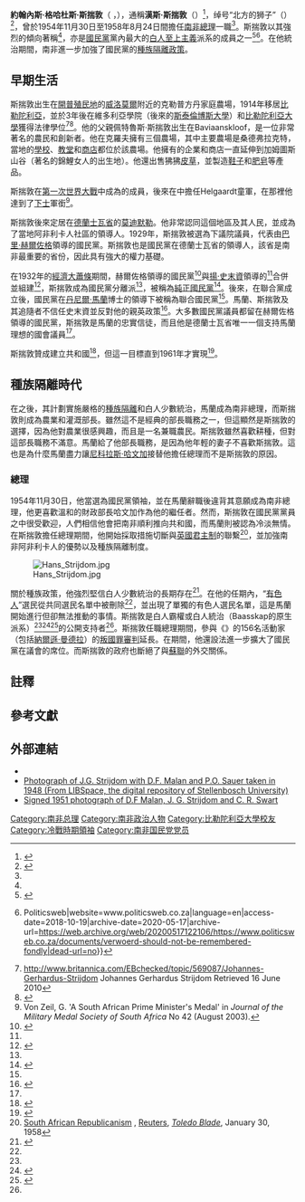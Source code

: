 {{NoteTA
| G1 = Country
| G2 = People
| T=zh-hans:约翰内斯·格哈杜斯·斯揣敦; zh-hant:約翰內斯·格哈杜斯·斯揣敦; zh-tw:約翰尼斯·格哈杜斯·斯揣敦
| 1=zh-hans:约翰内斯; zh-hant:約翰內斯; zh-tw:約翰尼斯
}}
{{Infobox Prime Minister
| name              = 約翰內斯·格哈杜斯·斯揣敦
| original_name     = {{lang|af|Johannes Gerhardus Strijdom}}
| image             = JG Strijdom.jpg
| caption           = 
| office1           = {{flagdeco|ZAF|1928}} 第5任[[南非總理|南非總理]]
| term_start1       = 1954年11月30日
| term_end1         = {{box|1958年8月24日}}
| monarch1          = [[伊丽莎白二世|伊丽莎白二世]]
| governor_general1 = {{le|歐內斯特·佐治·揚森|Ernest George Jansen}}
| predecessor1      = [[丹尼尔·马兰|丹尼尔·马兰]]
| successor1        = [[亨德里克·弗倫施·維沃爾德|亨德里克·弗倫施·維沃爾德]]
| birth_name        = 約翰內斯·格哈杜斯·斯揣敦<br/>Johannes Gerhardus Strijdom
| birth_date        = {{Birth date|df=y|1893|7|14}}
| birth_place       = {{ZAF-1876}}[[威洛莫爾|威洛莫爾]]
| death_date        = {{Death date and age|df=y|1958|8|24|1893|7|14}}
| death_place       = {{ZAF-1928}}[[開普省|開普省]][[開普敦|開普敦]]
| restingplace      = {{ZAF}}[[豪登省|豪登省]][[比勒陀利亞|比勒陀利亞]]{{le|英雄公墓 (比勒陀利亞)|Heroes' Acre, Pretoria|英雄公墓}}
| party             = [[國民黨_(南非)|國民黨]]
| spouse            = 蘇珊·德克勒克
| children          = 約翰內斯<br/>埃斯特爾<br/>絲凱
| alma_mater        = [[斯泰倫博斯大學|維多利亞學院]]<br/>[[比勒陀利亞大學|比勒陀利亞大學]]
| religion          = {{le|荷蘭歸正教|Dutch Reformed Church}}
}}

'''約翰內斯·格哈杜斯·斯揣敦'''（{{lang-af|Johannes Gerhardus Strijdom}} {{IPA-af|jʊəˈhanəs ɡeːrˈhɑːdəs ˈstraɪdɒm|}}{{NoteTag|也可拼寫為Strydom。}}，{{bd|1893年|7月14日|1958年|8月24日|catIdx=Strijdom}}），通稱'''漢斯·斯揣敦'''（{{lang|af|Hans Strijdom}}）<ref name="BOE_JG_Strijdom">{{cite web |publisher=Britannica Online Encyclopedia |title=Johannes Gerhardus Strijdom |url=http://www.britannica.com/EBchecked/topic/569087/Johannes-Gerhardus-Strijdom |accessdate=25 March 2010 |archive-date=2010-01-11 |archive-url=https://web.archive.org/web/20100111103600/http://www.britannica.com/EBchecked/topic/569087/Johannes-Gerhardus-Strijdom |dead-url=no }}</ref>，绰号“北方的狮子”（{{lang|en|Lion of the North}}）<ref name="SAH_LionOfTheNorth">{{cite web |publisher=South African History Online |title=Johannes G Strijdom |url=http://www.sahistory.org.za/pages/people/bios/strijdom,jg.htm |accessdate=25 March 2010 |archive-url=https://web.archive.org/web/20101220041748/http://sahistory.org.za/pages/people/bios/strijdom,jg.htm |archive-date=2010-12-20 |dead-url=yes }}</ref>，曾於1954年11月30日至1958年8月24日間擔任[[南非總理|南非總理]]一職<ref name="BOE_JG_Strijdom"/>。斯揣敦以其強烈的{{le|阿非利卡民族主義|Afrikaner nationalism}}傾向著稱<ref name="BOE_JG_Strijdom"/>，亦是[[國民黨_(南非)|國民黨]]黨內最大的[[白人至上主義|白人至上主義]]派系{{le|Baasskap}}的成員之一<ref name="Kuperus1999">{{cite book|author=T. Kuperus|title=State, Civil Society and Apartheid in South Africa: An Examination of Dutch Reformed Church-State Relations|url=https://books.google.com/books?id=UzuJDAAAQBAJ&pg=PA83|date=7 April 1999|publisher=Palgrave Macmillan UK|isbn=978-0-230-37373-0|pages=83–|access-date=2018-11-28|archive-date=2020-01-05|archive-url=https://web.archive.org/web/20200105163723/https://books.google.com/books?id=UzuJDAAAQBAJ&pg=PA83|dead-url=no}}</ref><ref name="politicswebCroweVerwoerd">{{Cite web|url=http://www.politicsweb.co.za/documents/verwoerd-should-not-be-remembered-fondly|title=Verwoerd should not be remembered fondly - DOCUMENTS {{!}} Politicsweb|website=www.politicsweb.co.za|language=en|access-date=2018-10-19|archive-date=2020-05-17|archive-url=https://web.archive.org/web/20200517122106/https://www.politicsweb.co.za/documents/verwoerd-should-not-be-remembered-fondly|dead-url=no}}</ref>。在他統治期間，南非進一步加強了國民黨的[[南非種族隔離|種族隔離政策]]。

== 早期生活 ==
斯揣敦出生在[[開普殖民地|開普殖民地]]的[[威洛莫爾|威洛莫爾]]附近的克勒普方丹家庭農場，1914年移居[[比勒陀利亞|比勒陀利亞]]，並於3年後在維多利亞學院（後來的[[斯泰倫博斯大學|斯泰倫博斯大學]]）和[[比勒陀利亞大學|比勒陀利亞大學]]獲得法律學位<ref>http://www.britannica.com/EBchecked/topic/569087/Johannes-Gerhardus-Strijdom {{Wayback|url=http://www.britannica.com/EBchecked/topic/569087/Johannes-Gerhardus-Strijdom |date=20100111103600 }} Johannes Gerhardus Strijdom Retrieved 16 June 2010</ref><ref name="SUNACZA_SU_Uni">{{cite web
 |publisher=Stellenbosch University 
 |title=Historical Notes: A University in the Making 
 |url=http://www.sun.ac.za/university/ 
 |accessdate=25 March 2010 
 |deadurl=yes 
 |archiveurl=https://web.archive.org/web/20100324014658/http://www.sun.ac.za/university/ 
 |archivedate=24 March 2010 
}}</ref>。他的父親佩特魯斯·斯揣敦出生在Baviaanskloof，是一位非常著名的農民和創新者。他在克羅夫擁有三個農場，其中主要農場是桑德弗拉克特，當地的[[學校|學校]]、[[教堂|教堂]]和[[商店|商店]]都位於該農場。他擁有的企業和商店一直延伸到加姆圖斯山谷（著名的錦鯉女人{{le|莎拉·巴特曼|Saartjie Baartman}}的出生地）。他還出售狒狒[[皮草|皮草]]，並製造[[鞋子|鞋子]]和[[肥皂|肥皂]]等產品。

斯揣敦在[[第一次世界大戰|第一次世界大戰]]中成為{{le|南非醫療團隊|South African Medical Service}}的成員，後來在{{le|西南非洲戰役|South West Africa campaign}}中擔任Helgaardt童軍，在那裡他達到了[[下士|下士]]軍銜<ref name="jmmssa">Von Zeil, G.  'A South African Prime Minister's Medal' in ''Journal of the Military Medal Society of South Africa'' No 42 (August 2003).</ref>。

斯揣敦後來定居在[[德蘭士瓦省|德蘭士瓦省]]的[[莫迪默勒|莫迪默勒]]。他非常認同這個地區及其人民，並成為了當地阿非利卡人社區的領導人。1929年，斯揣敦被選為下議院議員，代表由[[巴里·赫爾佐格|巴里·赫爾佐格]]領導的國民黨。斯揣敦也是國民黨在德蘭士瓦省的領導人，該省是南非最重要的省份，因此具有強大的權力基礎。

在1932年的[[經濟大蕭條|經濟大蕭條]]期間，赫爾佐格領導的國民黨<ref name="SA_GaP_DW_200">{{cite book
| title=South Africa: Government and Politics
| author=Denis Worral
|author2=Ben Roux |author3=Marcus Arkin |author4=Peter Harris |author5=Gerrit Olivier |author6=John Barratt
 | editor=Denis Worral
| publisher=J.L. van Schaik Ltd
| year=1977
| origyear=19
| edition=Second revised (1975), second print (1977)
| page=200
}}
</ref>與[[揚·史末資|揚·史末資]]領導的{{le|南非黨|South African Party}}<ref name="SA_GaP_DW_200"/>合併並組建{{le|聯合黨 (南非)|United Party (South Africa)|聯合黨}}<ref name="BOE_UnitedParty">{{cite web
| publisher=Britannica Online Encyclopedia
| title=United Party (UP) (political party, South Africa)
| url=http://www.britannica.com/EBchecked/topic/616514/United-Party
| accessdate=25 March 2010
| archive-date=2009-10-12
| archive-url=https://web.archive.org/web/20091012163938/http://www.britannica.com/EBchecked/topic/616514/United-Party
| dead-url=no
}}</ref>，斯揣敦成為國民黨分離派<ref name="BOE_JG_Strijdom"/>，被稱為[[纯正国民党_(南非)|純正國民黨]]<ref name="SA_GaP_DW">{{cite book
| title=South Africa: Government and Politics
| author=Denis Worral
|author2=Ben Roux |author3=Marcus Arkin |author4=Peter Harris |author5=Gerrit Olivier |author6=John Barratt
 | editor=Denis Worral
| publisher=J.L. van Schaik Ltd
| year=1977
| origyear=19
| edition=Second revised (1975), second print (1977)
| page=202
}}
</ref>。後來，在聯合黨成立後，國民黨在[[丹尼爾·馬蘭|丹尼爾·馬蘭]]博士的領導下被稱為聯合國民黨<ref name="SA_GaP_DW"/>。馬蘭、斯揣敦及其追隨者不信任史末資並反對他的親英政策<ref name="SA_GaP_DW_201">{{cite book
| title=South Africa: Government and Politics
| author=Denis Worral
|author2=Ben Roux |author3=Marcus Arkin |author4=Peter Harris |author5=Gerrit Olivier |author6=John Barratt
 | editor=Denis Worral
| publisher=J.L. van Schaik Ltd
| year=1977
| origyear=19
| edition=Second revised (1975), second print (1977)
| page=201
}}
</ref>。大多數國民黨議員都留在赫爾佐格領導的國民黨，斯揣敦是馬蘭的忠實信徒，而且他是德蘭士瓦省唯一一個支持馬蘭理想的國會議員<ref name="BOE_JG_Strijdom"/>。

斯揣敦贊成建立共和國<ref name="SAHO_Strijdom">{{cite web|publisher=South African History Online |title=South Africa: Movement towards a Republic – JG Strijdom |url=http://www.sahistory.org.za/pages/governence-projects/SA-1948-1976/jg-strijdom.htm |accessdate=25 March 2010 |deadurl=yes |archiveurl=https://web.archive.org/web/20100416005132/http://www.sahistory.org.za/pages/governence-projects/SA-1948-1976/jg-strijdom.htm |archivedate=16 April 2010 }}</ref>，但這一目標直到1961年才實現<ref name="SAHO_RSA_1961">{{cite web
| publisher=South African History Online
| title=The Development & Formation of the South African Republic
| url=http://www.sahistory.org.za/pages/governence-projects/SA-1948-1976/becoming-a-republic.htm
| accessdate=25 March 2010
| archive-url=https://web.archive.org/web/20110606090112/http://www.sahistory.org.za/pages/governence-projects/SA-1948-1976/becoming-a-republic.htm
| archive-date=2011-06-06
| dead-url=yes
}}</ref>。

== 種族隔離時代 ==
在{{le|1948年南非大選|South African general election, 1948|1948年國民黨意外取得勝利}}之後，其計劃實施嚴格的[[南非種族隔離|種族隔離]]和白人少數統治，馬蘭成為南非總理，而斯揣敦則成為農業和灌溉部長。雖然這不是經典的部長職務之一，但這顯然是斯揣敦的選擇，因為他對農業很感興趣，而且是一名兼職農民。斯揣敦雖然喜歡耕種，但對這部長職務不滿意。馬蘭給了他部長職務，是因為他年輕的妻子不喜歡斯揣敦。這也是為什麼馬蘭盡力讓[[尼科拉斯·哈文加|尼科拉斯·哈文加]]接替他擔任總理而不是斯揣敦的原因。

=== 總理 ===
1954年11月30日，他當選為國民黨領袖，並在馬蘭辭職後違背其意願成為南非總理，他更喜歡溫和的財政部長哈文加作為他的繼任者。然而，斯揣敦在國民黨黨員之中很受歡迎，人們相信他會把南非順利推向共和國，而馬蘭則被認為冷淡無情。在斯揣敦擔任總理期間，他開始採取措施切斷與[[英國君主政體|英國君主制]]的聯繫<ref name="SAR">[https://news.google.com/newspapers?id=vPZOAAAAIBAJ&sjid=1QAEAAAAIBAJ&pg=3563%2C3302978 South African Republicanism] {{Wayback|url=https://news.google.com/newspapers?id=vPZOAAAAIBAJ&sjid=1QAEAAAAIBAJ&pg=3563%2C3302978 |date=20220323135153 }}, [[Reuters|Reuters]], ''[[Toledo_Blade|Toledo Blade]]'', January 30, 1958</ref>，並加強南非阿非利卡人的優勢以及種族隔離制度。

[[File:Hans_Strijdom.jpg|left]]

關於種族政策，他強烈堅信白人少數統治的長期存在<ref name="MarrusShain2015">{{cite book|author1=Michael R. Marrus|author2=Milton Shain|author3=Christopher R. Browning|title=Holocaust Scholarship: Personal Trajectories and Professional Interpretations|url=https://books.google.com/books?id=J19OCgAAQBAJ&pg=PA211|date=13 July 2015|publisher=Springer|isbn=978-1-137-51419-6|pages=211–|access-date=2018-11-30|archive-date=2021-09-16|archive-url=https://web.archive.org/web/20210916092714/https://books.google.com/books?id=J19OCgAAQBAJ&pg=PA211|dead-url=no}}</ref>。在他的任期內，“[[有色人|有色人]]”選民從共同選民名單中被刪除<ref name="SAHO_Strijdom"/>，並出現了單獨的有色人選民名單，這是馬蘭開始進行但卻無法推動的事情。斯揣敦是白人霸權或白人統治（Baasskap的原生派系）<ref name="politicswebCroweVerwoerd"/><ref>{{Cite web|url=https://www.egfl.org.uk/sites/default/files/imported/categories/teaching/curriculum/subjects/history/student/_docs/apartheid.pdf|title=Apartheid|last=|first=|date=|website=|archive-url=https://web.archive.org/web/20200517122117/https://www.egfl.org.uk/sites/default/files/imported/categories/teaching/curriculum/subjects/history/student/_docs/apartheid.pdf|archive-date=2020-05-17|dead-url=no|access-date=2018-10-19}}</ref><ref name="Loveland1999">{{cite book|author=Ian Loveland|title=By Due Process of Law: Racial Discrimination and the Right to Vote in South Africa 1855-1960|url=https://books.google.com/books?id=FKvbBAAAQBAJ&pg=PA263|date=1 June 1999|publisher=Bloomsbury Publishing|isbn=978-1-84731-083-5|pages=263–|access-date=2018-11-30|archive-date=2021-09-16|archive-url=https://web.archive.org/web/20210916091502/https://books.google.com/books?id=FKvbBAAAQBAJ&pg=PA263|dead-url=no}}</ref>的公開支持者<ref name="MarrusShain2015"/>。斯揣敦任職總理期間，參與《{{le|自由憲章 (南非)|Freedom Charter|自由憲章}}》的156名活動家（包括[[納爾遜·曼德拉|納爾遜·曼德拉]]）的[[1956年叛國罪審判|叛國罪審判]]延長。在{{le|1957年南非大選|South African general election, 1957|1957年大選}}期間，他還設法進一步擴大了國民黨在議會的席位。而斯揣敦的政府也斷絕了與[[蘇聯|蘇聯]]的外交關係。

== 註釋 ==
{{NoteFoot}}

== 參考文獻 ==
{{Reflist}}

== 外部連結 ==
{{Commons category|Johannes Gerhardus Strijdom}}
* {{Find a Grave|8544087}}
* [https://archive.is/20121224195418/http://lib.sun.ac.za/jspui/handle/10019.2/180/ Photograph of J.G. Strijdom with D.F. Malan and P.O. Sauer taken in 1948 (From LIBSpace, the digital repository of Stellenbosch University)]
* [https://archive.is/20121225055137/http://lib.sun.ac.za/jspui/handle/10019.2/188/ Signed 1951 photograph of D.F Malan, J. G. Strijdom and C. R. Swart]

{{S-start}}
{{S-off}}
{{Succession box|title=[[南非总理|南非总理]]|before=[[丹尼尔·马兰|丹尼尔·马兰]]|after=[[亨德里克·弗倫施·維沃爾德|亨德里克·弗倫施·維沃爾德]]|years=1954年－1958年}}
{{S-end}}

{{南非总理}}
{{冷戰相關人物}}
{{Authority control}}

{{DEFAULTSORT:Strijdom, Johannes Gerhardus}}
[[Category:南非总理|Category:南非总理]]
[[Category:南非政治人物|Category:南非政治人物]]
[[Category:比勒陀利亞大學校友|Category:比勒陀利亞大學校友]]
[[Category:冷戰時期領袖|Category:冷戰時期領袖]]
[[Category:南非国民党党员|Category:南非国民党党员]]